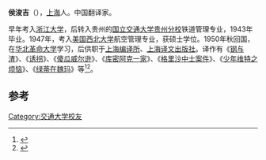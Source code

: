 '''侯浚吉'''（{{bd|1919年||}}），[[上海|上海]]人。中国翻译家。

早年考入[[浙江大学|浙江大学]]，后转入贵州的[[国立交通大学贵州分校|国立交通大学贵州分校]]铁道管理专业，1943年毕业。1947年，考入[[美国西北大学|美国西北大学]]航空管理专业，获硕士学位。1950年秋回国，在[[华北革命大学|华北革命大学]]学习，后供职于[[上海编译所|上海编译所]]、[[上海译文出版社|上海译文出版社]]。译作有《[[钢与渣|钢与渣]]》、《[[诱拐|诱拐]]》、《[[傻瓜威尔逊|傻瓜威尔逊]]》、《[[库密阿克一家|库密阿克一家]]》、《[[格里沙中士案件|格里沙中士案件]]》、《[[少年维特之烦恼|少年维特之烦恼]]》、《[[绿蒂在魏玛|绿蒂在魏玛]]》等<ref>{{cite news|title=中国的歌德译介与研究现状综述|url=http://www.gmw.cn/content/2009-02/18/content_897599.htm|accessdate=2014-06-09|newspaper=光明网|archive-date=2015-09-24|archive-url=https://web.archive.org/web/20150924045220/http://www.gmw.cn/content/2009-02/18/content_897599.htm|dead-url=no}}</ref><ref>{{cite news|title=关于《少年维特之烦恼》版本问题的疑惑|url=http://www.dfdaily.com/html/1170/2012/6/30/816760.shtml|accessdate=2014-06-09|newspaper=东方早报|deadurl=yes|archiveurl=https://web.archive.org/web/20140714171716/http://www.dfdaily.com/html/1170/2012/6/30/816760.shtml|archivedate=2014-07-14}}</ref>。

==参考==
{{reflist}}

[[Category:交通大学校友|Category:交通大学校友]]